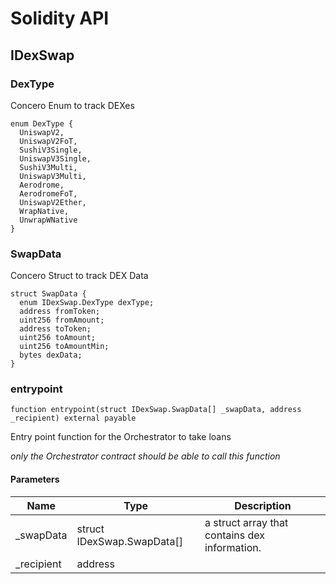 # Solidity API

## IDexSwap

### DexType

Concero Enum to track DEXes

```solidity
enum DexType {
  UniswapV2,
  UniswapV2FoT,
  SushiV3Single,
  UniswapV3Single,
  SushiV3Multi,
  UniswapV3Multi,
  Aerodrome,
  AerodromeFoT,
  UniswapV2Ether,
  WrapNative,
  UnwrapWNative
}
```

### SwapData

Concero Struct to track DEX Data

```solidity
struct SwapData {
  enum IDexSwap.DexType dexType;
  address fromToken;
  uint256 fromAmount;
  address toToken;
  uint256 toAmount;
  uint256 toAmountMin;
  bytes dexData;
}
```

### entrypoint

```solidity
function entrypoint(struct IDexSwap.SwapData[] _swapData, address _recipient) external payable
```

Entry point function for the Orchestrator to take loans

_only the Orchestrator contract should be able to call this function_

#### Parameters

| Name | Type | Description |
| ---- | ---- | ----------- |
| _swapData | struct IDexSwap.SwapData[] | a struct array that contains dex information. |
| _recipient | address |  |

